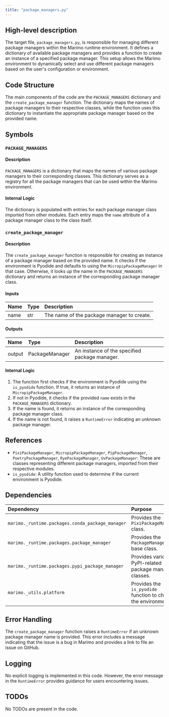 ```yaml
---
title: "package_managers.py"
---
```


## High-level description

The target file, `package_managers.py`, is responsible for managing different package managers within the Marimo runtime environment. It defines a dictionary of available package managers and provides a function to create an instance of a specified package manager. This setup allows the Marimo environment to dynamically select and use different package managers based on the user's configuration or environment.

## Code Structure

The main components of the code are the `PACKAGE_MANAGERS` dictionary and the `create_package_manager` function. The dictionary maps the names of package managers to their respective classes, while the function uses this dictionary to instantiate the appropriate package manager based on the provided name.

## Symbols

### `PACKAGE_MANAGERS`
#### Description
`PACKAGE_MANAGERS` is a dictionary that maps the names of various package managers to their corresponding classes. This dictionary serves as a registry for all the package managers that can be used within the Marimo environment.

#### Internal Logic
The dictionary is populated with entries for each package manager class imported from other modules. Each entry maps the `name` attribute of a package manager class to the class itself.

### `create_package_manager`
#### Description
The `create_package_manager` function is responsible for creating an instance of a package manager based on the provided name. It checks if the environment is Pyodide and defaults to using the `MicropipPackageManager` in that case. Otherwise, it looks up the name in the `PACKAGE_MANAGERS` dictionary and returns an instance of the corresponding package manager class.

#### Inputs
| Name | Type | Description |
|:-----|:-----|:------------|
| name | str | The name of the package manager to create. |

#### Outputs
| Name | Type | Description |
|:-----|:-----|:------------|
| output | PackageManager | An instance of the specified package manager. |

#### Internal Logic
1. The function first checks if the environment is Pyodide using the `is_pyodide` function. If true, it returns an instance of `MicropipPackageManager`.
2. If not in Pyodide, it checks if the provided `name` exists in the `PACKAGE_MANAGERS` dictionary.
3. If the name is found, it returns an instance of the corresponding package manager class.
4. If the name is not found, it raises a `RuntimeError` indicating an unknown package manager.

## References

- `PixiPackageManager`, `MicropipPackageManager`, `PipPackageManager`, `PoetryPackageManager`, `RyePackageManager`, `UvPackageManager`: These are classes representing different package managers, imported from their respective modules.
- `is_pyodide`: A utility function used to determine if the current environment is Pyodide.

## Dependencies

| Dependency | Purpose |
|:-----------|:--------|
| `marimo._runtime.packages.conda_package_manager` | Provides the `PixiPackageManager` class. |
| `marimo._runtime.packages.package_manager` | Provides the `PackageManager` base class. |
| `marimo._runtime.packages.pypi_package_manager` | Provides various PyPI-related package manager classes. |
| `marimo._utils.platform` | Provides the `is_pyodide` function to check the environment. |

## Error Handling

The `create_package_manager` function raises a `RuntimeError` if an unknown package manager name is provided. This error includes a message indicating that the issue is a bug in Marimo and provides a link to file an issue on GitHub.

## Logging

No explicit logging is implemented in this code. However, the error message in the `RuntimeError` provides guidance for users encountering issues.

## TODOs

No TODOs are present in the code.